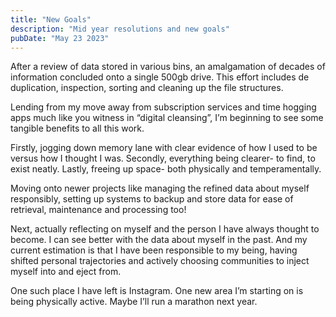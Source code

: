 ```yaml
---
title: "New Goals"
description: "Mid year resolutions and new goals"
pubDate: "May 23 2023"
---
```



After a review of data stored in various bins, an amalgamation of decades of information concluded onto a single 500gb drive. This effort includes de duplication, inspection, sorting and cleaning up the file structures.


Lending from my move away from subscription services and time hogging apps much like you witness in “digital cleansing”, I’m beginning to see some tangible benefits to all this work.


Firstly, jogging down memory lane with clear evidence of how I used to be versus how I thought I was. Secondly, everything being clearer- to find, to exist neatly. Lastly, freeing up space- both physically and temperamentally.


Moving onto newer projects like managing the refined data about myself responsibly, setting up systems to backup and store data for ease of retrieval, maintenance and processing too!


Next, actually reflecting on myself and the person I have always thought to become. I can see better with the data about myself in the past. And my current estimation is that I have been responsible to my being, having shifted personal trajectories and actively choosing communities to inject myself into and eject from.


One such place I have left is Instagram. One new area I’m starting on is being physically active. Maybe I’ll run a marathon next year.

